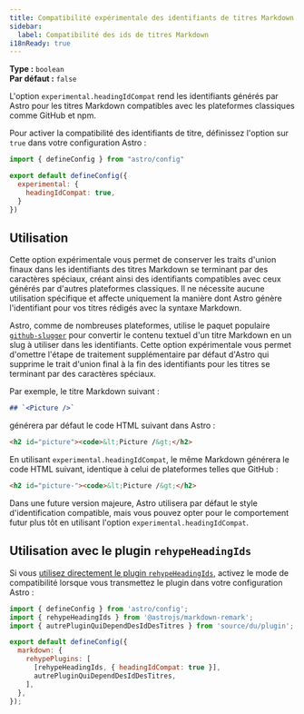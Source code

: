 ```yaml
---
title: Compatibilité expérimentale des identifiants de titres Markdown
sidebar:
  label: Compatibilité des ids de titres Markdown
i18nReady: true
---
```



<p>

**Type :** `boolean`<br />
**Par défaut :** `false`<br />
<Since v="5.5.0" />
</p>

L'option `experimental.headingIdCompat` rend les identifiants générés par Astro pour les titres Markdown compatibles avec les plateformes classiques comme GitHub et npm.

Pour activer la compatibilité des identifiants de titre, définissez l'option sur `true` dans votre configuration Astro :

```js title="astro.config.mjs" ins={4-6}
import { defineConfig } from "astro/config"

export default defineConfig({
  experimental: {
    headingIdCompat: true,
  }
})
```

## Utilisation

Cette option expérimentale vous permet de conserver les traits d'union finaux dans les identifiants des titres Markdown se terminant par des caractères spéciaux, créant ainsi des identifiants compatibles avec ceux générés par d'autres plateformes classiques. Il ne nécessite aucune utilisation spécifique et affecte uniquement la manière dont Astro génère l'identifiant pour vos titres rédigés avec la syntaxe Markdown.

Astro, comme de nombreuses plateformes, utilise le paquet populaire [`github-slugger`](https://github.com/Flet/github-slugger) pour convertir le contenu textuel d'un titre Markdown en un slug à utiliser dans les identifiants. Cette option expérimentale vous permet d'omettre l'étape de traitement supplémentaire par défaut d'Astro qui supprime le trait d'union final à la fin des identifiants pour les titres se terminant par des caractères spéciaux.

Par exemple, le titre Markdown suivant :

```md
## `<Picture />`
```

générera par défaut le code HTML suivant dans Astro :

```html "picture"
<h2 id="picture"><code>&lt;Picture /&gt;</h2>
```

En utilisant `experimental.headingIdCompat`, le même Markdown générera le code HTML suivant, identique à celui de plateformes telles que GitHub :

```html "picture-"
<h2 id="picture-"><code>&lt;Picture /&gt;</h2>
```

Dans une future version majeure, Astro utilisera par défaut le style d'identification compatible, mais vous pouvez opter pour le comportement futur plus tôt en utilisant l'option `experimental.headingIdCompat`.

## Utilisation avec le plugin `rehypeHeadingIds`

Si vous [utilisez directement le plugin `rehypeHeadingIds`](/fr/guides/markdown-content/#id-de-titres-et-modules-dextension), activez le mode de compatibilité lorsque vous transmettez le plugin dans votre configuration Astro :


```js title="astro.config.mjs" {8}
import { defineConfig } from 'astro/config';
import { rehypeHeadingIds } from '@astrojs/markdown-remark';
import { autrePluginQuiDependDesIdDesTitres } from 'source/du/plugin';

export default defineConfig({
  markdown: {
    rehypePlugins: [
      [rehypeHeadingIds, { headingIdCompat: true }],
      autrePluginQuiDependDesIdDesTitres,
    ],
  },
});
```
